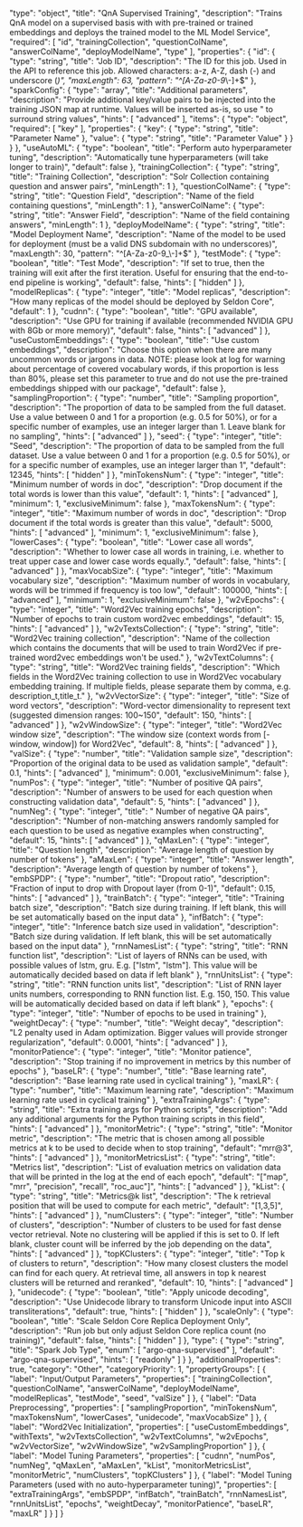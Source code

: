   "type": "object",
  "title": "QnA Supervised Training",
  "description": "Trains QnA model on a supervised basis with with pre-trained or trained embeddings and deploys the trained model to the ML Model Service",
  "required": [
    "id",
    "trainingCollection",
    "questionColName",
    "answerColName",
    "deployModelName",
    "type"
  ],
  "properties": {
    "id": {
      "type": "string",
      "title": "Job ID",
      "description": "The ID for this job. Used in the API to reference this job. Allowed characters: a-z, A-Z, dash (-) and underscore (_)",
      "maxLength": 63,
      "pattern": "^[A-Za-z0-9_\\-]+$"
    },
    "sparkConfig": {
      "type": "array",
      "title": "Additional parameters",
      "description": "Provide additional key/value pairs to be injected into the training JSON map at runtime. Values will be inserted as-is, so use \" to surround string values",
      "hints": [
        "advanced"
      ],
      "items": {
        "type": "object",
        "required": [
          "key"
        ],
        "properties": {
          "key": {
            "type": "string",
            "title": "Parameter Name"
          },
          "value": {
            "type": "string",
            "title": "Parameter Value"
          }
        }
      }
    },
    "useAutoML": {
      "type": "boolean",
      "title": "Perform auto hyperparameter tuning",
      "description": "Automatically tune hyperparameters (will take longer to train)",
      "default": false
    },
    "trainingCollection": {
      "type": "string",
      "title": "Training Collection",
      "description": "Solr Collection containing question and answer pairs",
      "minLength": 1
    },
    "questionColName": {
      "type": "string",
      "title": "Question Field",
      "description": "Name of the field containing questions",
      "minLength": 1
    },
    "answerColName": {
      "type": "string",
      "title": "Answer Field",
      "description": "Name of the field containing answers",
      "minLength": 1
    },
    "deployModelName": {
      "type": "string",
      "title": "Model Deployment Name",
      "description": "Name of the model to be used for deployment (must be a valid DNS subdomain with no underscores)",
      "maxLength": 30,
      "pattern": "^[A-Za-z0-9_\\-]+$"
    },
    "testMode": {
      "type": "boolean",
      "title": "Test Mode",
      "description": "If set to true, then the training will exit after the first iteration. Useful for ensuring that the end-to-end pipeline is working",
      "default": false,
      "hints": [
        "hidden"
      ]
    },
    "modelReplicas": {
      "type": "integer",
      "title": "Model replicas",
      "description": "How many replicas of the model should be deployed by Seldon Core",
      "default": 1
    },
    "cudnn": {
      "type": "boolean",
      "title": "GPU available",
      "description": "Use GPU for training if available (recommended NVIDIA GPU with 8Gb or more memory)",
      "default": false,
      "hints": [
        "advanced"
      ]
    },
    "useCustomEmbeddings": {
      "type": "boolean",
      "title": "Use custom embeddings",
      "description": "Choose this option when there are many uncommon words or jargons in data. NOTE: please look at log for warning about percentage of covered vocabulary words, if this proportion is less than 80%, please set this parameter to true and do not use the pre-trained embeddings shipped with our package",
      "default": false
    },
    "samplingProportion": {
      "type": "number",
      "title": "Sampling proportion",
      "description": "The proportion of data to be sampled from the full dataset. Use a value between 0 and 1 for a proportion (e.g. 0.5 for 50%), or for a specific number of examples, use an integer larger than 1. Leave blank for no sampling",
      "hints": [
        "advanced"
      ]
    },
    "seed": {
      "type": "integer",
      "title": "Seed",
      "description": "The proportion of data to be sampled from the full dataset. Use a value between 0 and 1 for a proportion (e.g. 0.5 for 50%), or for a specific number of examples, use an integer larger than 1",
      "default": 12345,
      "hints": [
        "hidden"
      ]
    },
    "minTokensNum": {
      "type": "integer",
      "title": "Minimum number of words in doc",
      "description": "Drop document if the total words is lower than this value",
      "default": 1,
      "hints": [
        "advanced"
      ],
      "minimum": 1,
      "exclusiveMinimum": false
    },
    "maxTokensNum": {
      "type": "integer",
      "title": "Maximum number of words in doc",
      "description": "Drop document if the total words is greater than this value",
      "default": 5000,
      "hints": [
        "advanced"
      ],
      "minimum": 1,
      "exclusiveMinimum": false
    },
    "lowerCases": {
      "type": "boolean",
      "title": "Lower case all words",
      "description": "Whether to lower case all words in training, i.e. whether to treat upper case and lower case words equally.",
      "default": false,
      "hints": [
        "advanced"
      ]
    },
    "maxVocabSize": {
      "type": "integer",
      "title": "Maximum vocabulary size",
      "description": "Maximum number of words in vocabulary, words will be trimmed if frequency is too low",
      "default": 100000,
      "hints": [
        "advanced"
      ],
      "minimum": 1,
      "exclusiveMinimum": false
    },
    "w2vEpochs": {
      "type": "integer",
      "title": "Word2Vec training epochs",
      "description": "Number of epochs to train custom word2vec embeddings",
      "default": 15,
      "hints": [
        "advanced"
      ]
    },
    "w2vTextsCollection": {
      "type": "string",
      "title": "Word2Vec training collection",
      "description": "Name of the collection which contains the documents that will be used to train Word2Vec if pre-trained word2vec embeddings won't be used."
    },
    "w2vTextColumns": {
      "type": "string",
      "title": "Word2Vec training fields",
      "description": "Which fields in the Word2Vec training collection to use in Word2Vec vocabulary embedding training. If multiple fields, please separate them by comma, e.g. description_t,title_t."
    },
    "w2vVectorSize": {
      "type": "integer",
      "title": "Size of word vectors",
      "description": "Word-vector dimensionality to represent text (suggested dimension ranges: 100~150",
      "default": 150,
      "hints": [
        "advanced"
      ]
    },
    "w2vWindowSize": {
      "type": "integer",
      "title": "Word2Vec window size",
      "description": "The window size (context words from [-window, window]) for Word2Vec",
      "default": 8,
      "hints": [
        "advanced"
      ]
    },
    "valSize": {
      "type": "number",
      "title": "Validation sample size",
      "description": "Proportion of the original data to be used as validation sample",
      "default": 0.1,
      "hints": [
        "advanced"
      ],
      "minimum": 0.001,
      "exclusiveMinimum": false
    },
    "numPos": {
      "type": "integer",
      "title": "Number of positive QA pairs",
      "description": "Number of answers to be used for each question when constructing validation data",
      "default": 5,
      "hints": [
        "advanced"
      ]
    },
    "numNeg": {
      "type": "integer",
      "title": " Number of negative QA pairs",
      "description": "Number of non-matching answers randomly sampled for each question to be used as negative examples when constructing",
      "default": 15,
      "hints": [
        "advanced"
      ]
    },
    "qMaxLen": {
      "type": "integer",
      "title": "Question length",
      "description": "Average length of question by number of tokens"
    },
    "aMaxLen": {
      "type": "integer",
      "title": "Answer length",
      "description": "Average length of question by number of tokens"
    },
    "embSPDP": {
      "type": "number",
      "title": "Dropout ratio",
      "description": "Fraction of input to drop with Dropout layer (from 0-1)",
      "default": 0.15,
      "hints": [
        "advanced"
      ]
    },
    "trainBatch": {
      "type": "integer",
      "title": "Training batch size",
      "description": "Batch size during training. If left blank, this will be set automatically based on the input data"
    },
    "infBatch": {
      "type": "integer",
      "title": "Inference batch size used in validation",
      "description": "Batch size during validation. If left blank, this will be set automatically based on the input data"
    },
    "rnnNamesList": {
      "type": "string",
      "title": "RNN function list",
      "description": "List of layers of RNNs can be used, with possible values of lstm, gru. E.g. [\"lstm\", \"lstm\"]. This value will be automatically decided based on data if left blank"
    },
    "rnnUnitsList": {
      "type": "string",
      "title": "RNN function units list",
      "description": "List of RNN layer units numbers, corresponding to RNN function list. E.g. 150, 150. This value will be automatically decided based on data if left blank"
    },
    "epochs": {
      "type": "integer",
      "title": "Number of epochs to be used in training"
    },
    "weightDecay": {
      "type": "number",
      "title": "Weight decay",
      "description": "L2 penalty used in Adam optimization. Bigger values will provide stronger regularization",
      "default": 0.0001,
      "hints": [
        "advanced"
      ]
    },
    "monitorPatience": {
      "type": "integer",
      "title": "Monitor patience",
      "description": "Stop training if no improvement in metrics by this number of epochs"
    },
    "baseLR": {
      "type": "number",
      "title": "Base learning rate",
      "description": "Base learning rate used in cyclical training"
    },
    "maxLR": {
      "type": "number",
      "title": "Maximum learning rate",
      "description": "Maximum learning rate used in cyclical training"
    },
    "extraTrainingArgs": {
      "type": "string",
      "title": "Extra training args for Python scripts",
      "description": "Add any additional arguments for the Python training scripts in this field",
      "hints": [
        "advanced"
      ]
    },
    "monitorMetric": {
      "type": "string",
      "title": "Monitor metric",
      "description": "The metric that is chosen among all possible metrics at k to be used to decide when to stop training",
      "default": "mrr@3",
      "hints": [
        "advanced"
      ]
    },
    "monitorMetricsList": {
      "type": "string",
      "title": "Metrics list",
      "description": "List of evaluation metrics on validation data that will be printed in the log at the end of each epoch",
      "default": "[\"map\", \"mrr\", \"precision\", \"recall\", \"roc_auc\"]",
      "hints": [
        "advanced"
      ]
    },
    "kList": {
      "type": "string",
      "title": "Metrics@k list",
      "description": "The k retrieval position that will be used to compute for each metric",
      "default": "[1,3,5]",
      "hints": [
        "advanced"
      ]
    },
    "numClusters": {
      "type": "integer",
      "title": "Number of clusters",
      "description": "Number of clusters to be used for fast dense vector retrieval. Note no clustering will be applied if this is set to 0. If left blank, cluster count will be inferred by the job depending on the data",
      "hints": [
        "advanced"
      ]
    },
    "topKClusters": {
      "type": "integer",
      "title": "Top k of clusters to return",
      "description": "How many closest clusters the model can find for each query. At retrieval time, all answers in top k nearest clusters will be returned and reranked",
      "default": 10,
      "hints": [
        "advanced"
      ]
    },
    "unidecode": {
      "type": "boolean",
      "title": "Apply unicode decoding",
      "description": "Use Unidecode library to transform Unicode input into ASCII transliterations",
      "default": true,
      "hints": [
        "hidden"
      ]
    },
    "scaleOnly": {
      "type": "boolean",
      "title": "Scale Seldon Core Replica Deployment Only",
      "description": "Run job but only adjust Seldon Core replica count (no training)",
      "default": false,
      "hints": [
        "hidden"
      ]
    },
    "type": {
      "type": "string",
      "title": "Spark Job Type",
      "enum": [
        "argo-qna-supervised"
      ],
      "default": "argo-qna-supervised",
      "hints": [
        "readonly"
      ]
    }
  },
  "additionalProperties": true,
  "category": "Other",
  "categoryPriority": 1,
  "propertyGroups": [
    {
      "label": "Input/Output Parameters",
      "properties": [
        "trainingCollection",
        "questionColName",
        "answerColName",
        "deployModelName",
        "modelReplicas",
        "testMode",
        "seed",
        "valSize"
      ]
    },
    {
      "label": "Data Preprocessing",
      "properties": [
        "samplingProportion",
        "minTokensNum",
        "maxTokensNum",
        "lowerCases",
        "unidecode",
        "maxVocabSize"
      ]
    },
    {
      "label": "Word2Vec Initialization",
      "properties": [
        "useCustomEmbeddings",
        "withTexts",
        "w2vTextsCollection",
        "w2vTextColumns",
        "w2vEpochs",
        "w2vVectorSize",
        "w2vWindowSize",
        "w2vSamplingProportion"
      ]
    },
    {
      "label": "Model Tuning Parameters",
      "properties": [
        "cudnn",
        "numPos",
        "numNeg",
        "qMaxLen",
        "aMaxLen",
        "kList",
        "monitorMetricsList",
        "monitorMetric",
        "numClusters",
        "topKClusters"
      ]
    },
    {
      "label": "Model Tuning Parameters (used with no auto-hyperparameter tuning)",
      "properties": [
        "extraTrainingArgs",
        "embSPDP",
        "infBatch",
        "trainBatch",
        "rnnNamesList",
        "rnnUnitsList",
        "epochs",
        "weightDecay",
        "monitorPatience",
        "baseLR",
        "maxLR"
      ]
    }
  ]
}
